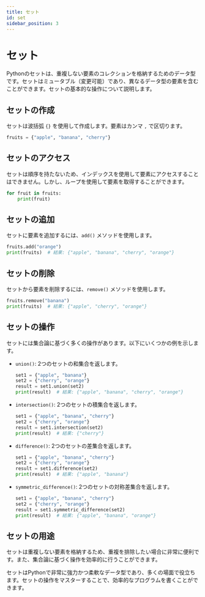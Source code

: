 ```yaml
---
title: セット
id: set
sidebar_position: 3
---
```


# セット

Pythonのセットは、重複しない要素のコレクションを格納するためのデータ型です。セットはミュータブル（変更可能）であり、異なるデータ型の要素を含むことができます。セットの基本的な操作について説明します。

## セットの作成

セットは波括弧 `{}` を使用して作成します。要素はカンマ `,` で区切ります。
```python
fruits = {"apple", "banana", "cherry"}
```

## セットのアクセス

セットは順序を持たないため、インデックスを使用して要素にアクセスすることはできません。しかし、ループを使用して要素を取得することができます。
```python
for fruit in fruits:
    print(fruit)
```

## セットの追加

セットに要素を追加するには、`add()` メソッドを使用します。
```python
fruits.add("orange")
print(fruits)  # 結果: {"apple", "banana", "cherry", "orange"}
```

## セットの削除

セットから要素を削除するには、`remove()` メソッドを使用します。
```python
fruits.remove("banana")
print(fruits)  # 結果: {"apple", "cherry", "orange"}
```

## セットの操作

セットには集合論に基づく多くの操作があります。以下にいくつかの例を示します。

- `union()`: 2つのセットの和集合を返します。
  ```python
  set1 = {"apple", "banana"}
  set2 = {"cherry", "orange"}
  result = set1.union(set2)
  print(result)  # 結果: {"apple", "banana", "cherry", "orange"}
  ```

- `intersection()`: 2つのセットの積集合を返します。
  ```python
  set1 = {"apple", "banana", "cherry"}
  set2 = {"cherry", "orange"}
  result = set1.intersection(set2)
  print(result)  # 結果: {"cherry"}
  ```

- `difference()`: 2つのセットの差集合を返します。
  ```python
  set1 = {"apple", "banana", "cherry"}
  set2 = {"cherry", "orange"}
  result = set1.difference(set2)
  print(result)  # 結果: {"apple", "banana"}
  ```

- `symmetric_difference()`: 2つのセットの対称差集合を返します。
  ```python
  set1 = {"apple", "banana", "cherry"}
  set2 = {"cherry", "orange"}
  result = set1.symmetric_difference(set2)
  print(result)  # 結果: {"apple", "banana", "orange"}
  ```

## セットの用途

セットは重複しない要素を格納するため、重複を排除したい場合に非常に便利です。また、集合論に基づく操作を効率的に行うことができます。

セットはPythonで非常に強力かつ柔軟なデータ型であり、多くの場面で役立ちます。セットの操作をマスターすることで、効率的なプログラムを書くことができます。
